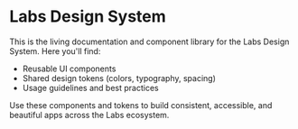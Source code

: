 
<Meta title="Labs Design System" />

# Labs Design System

This is the living documentation and component library for the Labs Design System. Here you'll find:

- Reusable UI components
- Shared design tokens (colors, typography, spacing)
- Usage guidelines and best practices

Use these components and tokens to build consistent, accessible, and beautiful apps across the Labs ecosystem.
